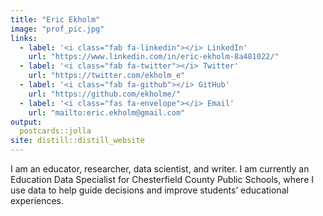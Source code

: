 ---
title: "Eric Ekholm"
image: "prof_pic.jpg"
links:
  - label: '<i class="fab fa-linkedin"></i> LinkedIn'
    url: "https://www.linkedin.com/in/eric-ekholm-8a481022/"
  - label: '<i class="fab fa-twitter"></i> Twitter'
    url: "https://twitter.com/ekholm_e"
  - label: '<i class="fab fa-github"></i> GitHub'
    url: "https://github.com/ekholme/"
  - label: '<i class="fas fa-envelope"></i> Email'
    url: "mailto:eric.ekholm@gmail.com"
output:
  postcards::jolla
site: distill::distill_website
---
 
I am an educator, researcher, data scientist, and writer. I am currently an Education Data Specialist for Chesterfield County Public Schools, where I use data to help guide decisions and improve students' educational experiences.
